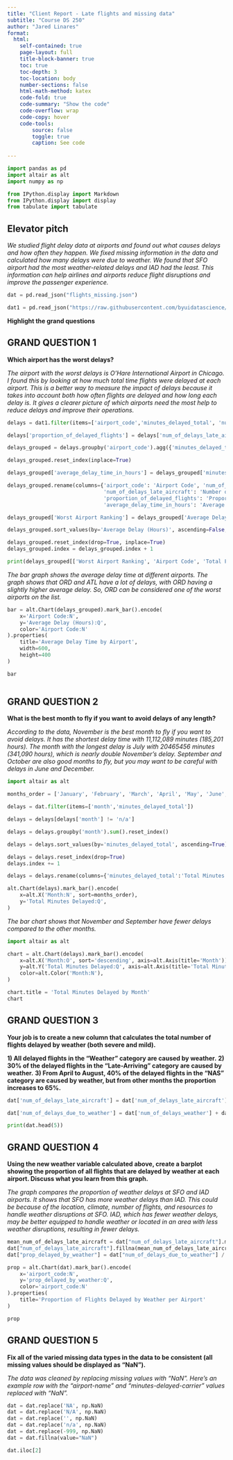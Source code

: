 ```yaml
---
title: "Client Report - Late flights and missing data"
subtitle: "Course DS 250"
author: "Jared Linares"
format:
  html:
    self-contained: true
    page-layout: full
    title-block-banner: true
    toc: true
    toc-depth: 3
    toc-location: body
    number-sections: false
    html-math-method: katex
    code-fold: true
    code-summary: "Show the code"
    code-overflow: wrap
    code-copy: hover
    code-tools:
        source: false
        toggle: true
        caption: See code
    
---
```



```python

import pandas as pd
import altair as alt
import numpy as np

from IPython.display import Markdown
from IPython.display import display
from tabulate import tabulate
```


## Elevator pitch

_We studied flight delay data at airports and found out what causes delays and how often they happen. We fixed missing information in the data and calculated how many delays were due to weather. We found that SFO airport had the most weather-related delays and IAD had the least. This information can help airlines and airports reduce flight disruptions and improve the passenger experience._


```python

dat = pd.read_json("flights_missing.json")

dat1 = pd.read_json("https://raw.githubusercontent.com/byuidatascience/data4missing/master/data-raw/flights_missing/flights_missing.json")
```

__Highlight the grand questions__

## GRAND QUESTION 1

__Which airport has the worst delays?__

_The airport with the worst delays is O'Hare International Airport in Chicago. I found this by looking at how much total time flights were delayed at each airport. This is a better way to measure the impact of delays because it takes into account both how often flights are delayed and how long each delay is. It gives a clearer picture of which airports need the most help to reduce delays and improve their operations._


```python

delays = dat1.filter(items=['airport_code','minutes_delayed_total', 'num_of_flights_total', 'num_of_delays_late_aircraft'])

delays['proportion_of_delayed_flights'] = delays['num_of_delays_late_aircraft'] / delays['num_of_flights_total']

delays_grouped = delays.groupby('airport_code').agg({'minutes_delayed_total': 'sum', 'num_of_flights_total': 'sum', 'num_of_delays_late_aircraft': 'sum', 'proportion_of_delayed_flights': 'sum'})

delays_grouped.reset_index(inplace=True)

delays_grouped['average_delay_time_in_hours'] = delays_grouped['minutes_delayed_total'] / (60 * delays_grouped['num_of_flights_total'])

delays_grouped.rename(columns={'airport_code': 'Airport Code', 'num_of_flights_total': 'Total Flights',
                               'num_of_delays_late_aircraft': 'Number of Delayed Flights',
                               'proportion_of_delayed_flights': 'Proportion of Late Flights',
                               'average_delay_time_in_hours': 'Average Delay (Hours)'}, inplace=True)

delays_grouped['Worst Airport Ranking'] = delays_grouped['Average Delay (Hours)'].rank(ascending=False).astype(int)

delays_grouped.sort_values(by='Average Delay (Hours)', ascending=False, inplace=True)

delays_grouped.reset_index(drop=True, inplace=True)
delays_grouped.index = delays_grouped.index + 1

print(delays_grouped[['Worst Airport Ranking', 'Airport Code', 'Total Flights', 'Number of Delayed Flights', 'Proportion of Late Flights', 'Average Delay (Hours)']])


```

_The bar graph shows the average delay time at different airports. The graph shows that ORD and ATL have a lot of delays, with ORD having a slightly higher average delay. So, ORD can be considered one of the worst airports on the list._

```python



bar = alt.Chart(delays_grouped).mark_bar().encode(
    x='Airport Code:N',
    y='Average Delay (Hours):Q',
    color='Airport Code:N'
).properties(
    title='Average Delay Time by Airport',
    width=600,
    height=400
)

bar



```


## GRAND QUESTION 2

__What is the best month to fly if you want to avoid delays of any length?__

_According to the data, November is the best month to fly if you want to avoid delays. It has the shortest delay time with 11,112,089 minutes (185,201 hours). The month with the longest delay is July with 20465456 minutes (341,090 hours), which is nearly double November's delay. September and October are also good months to fly, but you may want to be careful with delays in June and December._


```python
import altair as alt

months_order = ['January', 'February', 'March', 'April', 'May', 'June', 'July', 'August', 'September', 'October', 'November', 'December']

delays = dat.filter(items=['month','minutes_delayed_total'])

delays = delays[delays['month'] != 'n/a']

delays = delays.groupby('month').sum().reset_index()

delays = delays.sort_values(by='minutes_delayed_total', ascending=True)

delays = delays.reset_index(drop=True)
delays.index += 1

delays = delays.rename(columns={'minutes_delayed_total':'Total Minutes Delayed', 'month':'Month'})

alt.Chart(delays).mark_bar().encode(
    x=alt.X('Month:N', sort=months_order),
    y='Total Minutes Delayed:Q',
)

```

_The bar chart shows that November and September have fewer delays compared to the other months._

```python

import altair as alt

chart = alt.Chart(delays).mark_bar().encode(
    x=alt.X('Month:O', sort='descending', axis=alt.Axis(title='Month')),
    y=alt.Y('Total Minutes Delayed:Q', axis=alt.Axis(title='Total Minutes Delayed')),
    color=alt.Color('Month:N'),
)

chart.title = 'Total Minutes Delayed by Month'
chart
```



## GRAND QUESTION 3

__Your job is to create a new column that calculates the total number of flights delayed by weather (both severe and mild).__
    
__1) All delayed flights in the "Weather" category are caused by weather.__
__2) 30% of the delayed flights in the "Late-Arriving" category are caused by weather.__
__3) From April to August, 40% of the delayed flights in the "NAS" category are caused by weather, but from other months the proportion increases to 65%.__



```python



dat['num_of_delays_late_aircraft'] = dat['num_of_delays_late_aircraft'].fillna(dat['num_of_delays_late_aircraft'].mean())

dat['num_of_delays_due_to_weather'] = dat['num_of_delays_weather'] + dat['num_of_delays_late_aircraft'] * 0.3 + np.where((dat['month'].isin(['April', 'May', 'June', 'July', 'August'])), dat['num_of_delays_nas'] * 0.4, dat['num_of_delays_nas'] * 0.65)

print(dat.head(5))


```



## GRAND QUESTION 4

__Using the new weather variable calculated above, create a barplot showing the proportion of all flights that are delayed by weather at each airport. Discuss what you learn from this graph.__
    

_The graph compares the proportion of weather delays at SFO and IAD airports. It shows that SFO has more weather delays than IAD. This could be because of the location, climate, number of flights, and resources to handle weather disruptions at SFO. IAD, which has fewer weather delays, may be better equipped to handle weather or located in an area with less weather disruptions, resulting in fewer delays._


```python
mean_num_of_delays_late_aircraft = dat["num_of_delays_late_aircraft"].mean()
dat["num_of_delays_late_aircraft"].fillna(mean_num_of_delays_late_aircraft, inplace=True)
dat["prop_delayed_by_weather"] = dat["num_of_delays_due_to_weather"] / dat["num_of_flights_total"]

prop = alt.Chart(dat).mark_bar().encode(
    x='airport_code:N',
    y='prop_delayed_by_weather:Q',
    color='airport_code:N'
).properties(
    title='Proportion of Flights Delayed by Weather per Airport'
)

prop

```


## GRAND QUESTION 5

__Fix all of the varied missing data types in the data to be consistent (all missing values should be displayed as “NaN”).__

_The data was cleaned by replacing missing values with "NaN". Here's an example row with the "airport-name" and "minutes-delayed-carrier" values replaced with "NaN"._
    


```python


dat = dat.replace('NA', np.NaN)
dat = dat.replace('N/A', np.NaN)
dat = dat.replace('', np.NaN)
dat = dat.replace('n/a', np.NaN)
dat = dat.replace(-999, np.NaN)
dat = dat.fillna(value="NaN")

dat.iloc[2]

```

